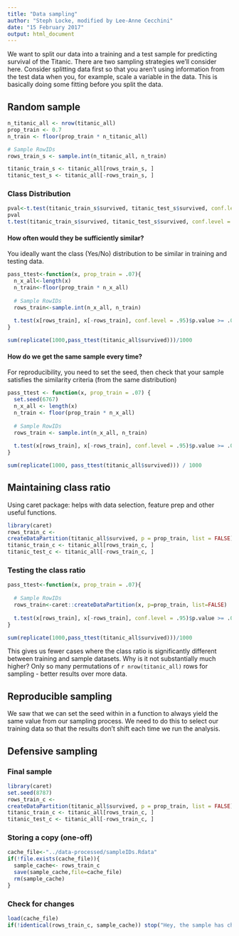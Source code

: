 ```yaml
---
title: "Data sampling"
author: "Steph Locke, modified by Lee-Anne Cecchini"
date: "15 February 2017"
output: html_document
---
```


We want to split our data into a training and a test sample for predicting survival of the Titanic. There are two sampling strategies we'll consider here. Consider splitting data first so that you aren't using information from the test data when you, for example, scale a variable in the data. This is basically doing some fitting before you split the data.

## Random sample
```r
n_titanic_all <- nrow(titanic_all)
prop_train <- 0.7
n_train <- floor(prop_train * n_titanic_all)

# Sample RowIDs
rows_train_s <- sample.int(n_titanic_all, n_train)

titanic_train_s <- titanic_all[rows_train_s, ]
titanic_test_s <- titanic_all[-rows_train_s, ]
```

### Class Distribution
```r
pval<-t.test(titanic_train_s$survived, titanic_test_s$survived, conf.level = .95)$p.value 
pval
t.test(titanic_train_s$survived, titanic_test_s$survived, conf.level = .95)$p.value >= .05
```

#### How often would they be sufficiently similar?
You ideally want the class (Yes/No) distribution to be similar in training and testing data.
```r
pass_ttest<-function(x, prop_train = .07){
  n_x_all<-length(x)
  n_train<-floor(prop_train * n_x_all)
  
  # Sample RowIDs
  rows_train<-sample.int(n_x_all, n_train)
  
  t.test(x[rows_train], x[-rows_train], conf.level = .95)$p.value >= .05
}

sum(replicate(1000,pass_ttest(titanic_all$survived)))/1000
```

#### How do we get the same sample every time?
For reproducibility, you need to set the seed, then check that your sample satisfies the similarity criteria (from the same distribution)
```r
pass_ttest <- function(x, prop_train = .07) {
  set.seed(6767)
  n_x_all <- length(x)
  n_train <- floor(prop_train * n_x_all)
  
  # Sample RowIDs
  rows_train <- sample.int(n_x_all, n_train)
  
  t.test(x[rows_train], x[-rows_train], conf.level = .95)$p.value >= .05
}

sum(replicate(1000, pass_ttest(titanic_all$survived))) / 1000
```

## Maintaining class ratio
Using caret package: helps with data selection, feature prep and other useful functions.

```r
library(caret)
rows_train_c <-
createDataPartition(titanic_all$survived, p = prop_train, list = FALSE)
titanic_train_c <- titanic_all[rows_train_c, ]
titanic_test_c <- titanic_all[-rows_train_c, ]
```

### Testing the class ratio

```r
pass_ttest<-function(x, prop_train = .07){
  
  # Sample RowIDs
  rows_train<-caret::createDataPartition(x, p=prop_train, list=FALSE)
  
  t.test(x[rows_train], x[-rows_train], conf.level = .95)$p.value >= .05
}

sum(replicate(1000,pass_ttest(titanic_all$survived)))/1000
```

This gives us fewer cases where the class ratio is significantly different between training and sample datasets. Why is it not substantially much higher? Only so many permutations of `r nrow(titanic_all)` rows for sampling - better results over more data.

## Reproducible sampling
We saw that we can set the seed within in a function to always yield the same value from our sampling process. We need to do this to select our training data so that the results don't shift each time we run the analysis.

## Defensive sampling
### Final sample
```r
library(caret)
set.seed(8787)
rows_train_c <-
createDataPartition(titanic_all$survived, p = prop_train, list = FALSE)
titanic_train_c <- titanic_all[rows_train_c, ]
titanic_test_c <- titanic_all[-rows_train_c, ]
```

### Storing a copy (one-off)
```r
cache_file<-"../data-processed/sampleIDs.Rdata"
if(!file.exists(cache_file)){
  sample_cache<- rows_train_c
  save(sample_cache,file=cache_file)
  rm(sample_cache)
}
```


### Check for changes
```r
load(cache_file)
if(!identical(rows_train_c, sample_cache)) stop("Hey, the sample has changed, you should check that out!")
```



